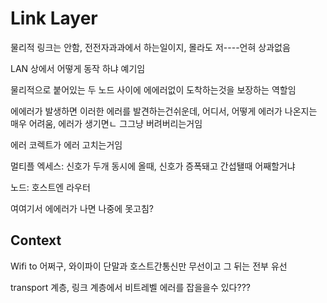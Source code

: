 # Link Layer
물리적 링크는 안함, 전전자과과에서 하는일이지, 몰라도 저----언혀 상과없음

LAN 상에서 어떻게 동작 하냐 예기임

물리적으로 붙어있는 두 노드 사이에 에에러없이 도착하는것을 보장하는  역할임

에에러가 발생하면 이러한 에러를 발견하는건쉬운데, 어디서, 어떻게 에러가 나온지는 매우 어려움, 에러가 생기면ㄴ 그그냥 버려버리는거임

에러 코렉트가 에러 고치는거임

멀티플 엑세스: 신호가 두개 동시에 올때, 신호가 증폭돼고 간섭됄때 어째할거냐

노드: 호스트엔 라우터

여여기서 에에러가 나면 나중에 못고침?

## Context
Wifi to 어쩌구, 와이파이 단말과 호스트간통신만 무선이고 그 뒤는 전부 유선

transport 계층, 링크 계층에서 비트레벨 에러를 잡을을수 있다???